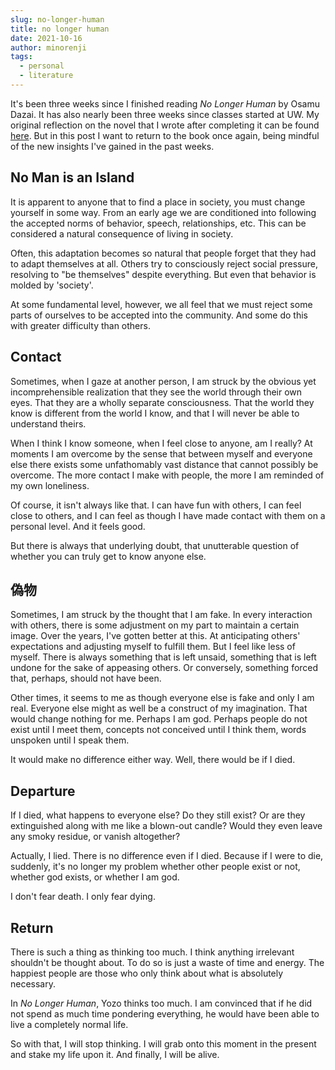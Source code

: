 ```yaml
---
slug: no-longer-human
title: no longer human
date: 2021-10-16
author: minorenji
tags:
  - personal
  - literature
---
```


It's been three weeks since I finished reading *No Longer Human* by Osamu Dazai. It has also nearly been three weeks since classes started at UW. My original reflection on the novel that I wrote after completing it can be found [here](https://www.goodreads.com/review/show/3814398062). But in this post I want to return to the book once again, being mindful of the new insights I've gained in the past weeks.

## No Man is an Island
It is apparent to anyone that to find a place in society, you must change yourself in some way. From an early age we are conditioned into following the accepted norms of behavior, speech, relationships, etc. This can be considered a natural consequence of living in society.

Often, this adaptation becomes so natural that people forget that they had to adapt themselves at all. Others try to consciously reject social pressure, resolving to "be themselves" despite everything. But even that behavior is molded by 'society'.

At some fundamental level, however, we all feel that we must reject some parts of ourselves to be accepted into the community. And some do this with greater difficulty than others.

## Contact
Sometimes, when I gaze at another person, I am struck by the obvious yet incomprehensible realization that they see the world through their own eyes. That they are a wholly separate consciousness. That the world they know is different from the world I know, and that I will never be able to understand theirs.

When I think I know someone, when I feel close to anyone, am I really? At moments I am overcome by the sense that between myself and everyone else there exists some unfathomably vast distance that cannot possibly be overcome. The more contact I make with people, the more I am reminded of my own loneliness.

Of course, it isn't always like that. I can have fun with others, I can feel close to others, and I can feel as though I have made contact with them on a personal level. And it feels good.

But there is always that underlying doubt, that unutterable question of whether you can truly get to know anyone else.

## 偽物
Sometimes, I am struck by the thought that I am fake. In every interaction with others, there is some adjustment on my part to maintain a certain image. Over the years, I've gotten better at this. At anticipating others' expectations and adjusting myself to fulfill them. But I feel like less of myself. There is always something that is left unsaid, something that is left undone for the sake of appeasing others. Or conversely, something forced that, perhaps, should not have been.

Other times, it seems to me as though everyone else is fake and only I am real. Everyone else might as well be a construct of my imagination. That would change nothing for me. Perhaps I am god. Perhaps people do not exist until I meet them, concepts not conceived until I think them, words unspoken until I speak them.

It would make no difference either way. Well, there would be if I died.

## Departure
If I died, what happens to everyone else? Do they still exist? Or are they extinguished along with me like a blown-out candle? Would they even leave any smoky residue, or vanish altogether?

Actually, I lied. There is no difference even if I died. Because if I were to die, suddenly, it's no longer my problem whether other people exist or not, whether god exists, or whether I am god. 

I don't fear death. I only fear dying.

## Return
There is such a thing as thinking too much. I think anything irrelevant shouldn't be thought about. To do so is just a waste of time and energy. The happiest people are those who only think about what is absolutely necessary.

In *No Longer Human*, Yozo thinks too much. I am convinced that if he did not spend as much time pondering everything, he would have been able to live a completely normal life.

So with that, I will stop thinking. I will grab onto this moment in the present and stake my life upon it. And finally, I will be alive.